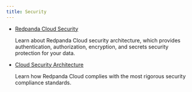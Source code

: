 ```yaml
---
title: Security
---
```


<head>
    <meta name="title" content="Redpanda Cloud Security | Redpanda Docs"/>
    <meta name="description" content="Redpanda Cloud provides authentication, authorization, encryption, and secrets security protection for your data."/>
</head>

- [Redpanda Cloud Security](../security/cloud-security)

    Learn about Redpanda Cloud security architecture, which provides authentication, authorization, encryption, and secrets security protection for your data.

- [Cloud Security Architecture](..security/cloud-security-architecture)

    Learn how Redpanda Cloud complies with the most rigorous security compliance standards.
